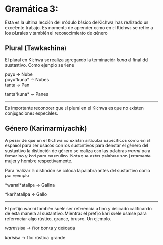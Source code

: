 
# Gramática 3:

Esta es la ultima lección del módulo básico de Kichwa, has realizado un excelente trabajo.
Es momento de aprender como en el Kichwa se refire a los plurales y también el reconocimiento de 
género

## Plural (Tawkachina)

El plural en Kichwa se realiza agregando la terminación *kuna* al final del sustantivo. 
Como ejemplo se tiene 

<div className="row justify-content-center text-center">
<div className='col-sm-3 my-4' >
puyu -> Nube
 <ImageFlipCard
              img="/img/downloads/cloud.jpg"
              front="puyu"
              back="Nube"
            />
</div>
          <div className='col-sm-3 my-4' >
puyu*kuna* -> Nubes
 <ImageFlipCard
              img="/img/downloads/clouds.jpg"
              front="puyukuna"
              back="Nubes"
            />
</div>
</div>

<div className="row justify-content-center text-center">
<div className='col-sm-3 my-4' >
tanta -> Pan

 <ImageFlipCard
              img="/img/downloads/bread-one.jpg"
              front="tanta"
              back="Pan"
            />
</div>
          <div className='col-sm-3 my-4' >
tanta*kuna* -> Panes

 <ImageFlipCard
              img="/img/downloads/bread.jpg"
              front="tantakuna"
              back="Panes"
            />
</div>
</div>


<hr/>
Es importante reconocer que el plural en el Kichwa es que no existen conjugaciones especiales. 


## Género (Karimarmiyachik)

A pesar de que en el Kichwa no existan artículos específicos como en el español para ser usados con los 
sustantivos para denotar el género del sustantivo la distinción de género se realiza con las palabras
*warmi* para femenino y *kari* para masculino. Nota que estas palabras son justamente mujer y hombre respectivamente.

Para realizar la distinción se coloca la palabra antes del sustantivo como por ejemplo

<div className="row justify-content-center text-center">
<div className='col-sm-3 my-4' >
*warmi*atallpa -> Gallina

 <ImageFlipCard
              img="/img/downloads/hen.jpg"
              front="warmiatallpa"
              back="Gallina"
            />
</div>
          <div className='col-sm-3 my-4' >
*kari*atallpa -> Gallo


 <ImageFlipCard
              img="/img/downloads/rooster.jpg"
              front="kariatallpa"
              back="Gallo"
            />
</div>
</div>
<hr/>



El prefijo warmi también suele ser referencia a fino y delicado calificando de esta manera al sustantivo. Mientras 
el prefijo kari suele usarse para referenciar algo rústico, grande, brusco. Un ejemplo.

*warmi*sisa -> Flor bonita y delicada

*kari*sisa -> flor rústica, grande


<ComicSpeechBubble text="Dentro de la cultura indígena, todo lo que existe en la tierra y fuera de ella tiene género. 
Existe el hombre y la mujer, el macho y la hembra; por ejemplo, en las montañas, decimos el tayta 
Imbabura y la mama Kayambi. De igual manera sucede con las plantas medicinales: las que pueden curar
enfermedades de calor son femeninas y las que pueden curar enfermedades de frío son masculinas." />
<Quiz lecture="grammar-3" />
